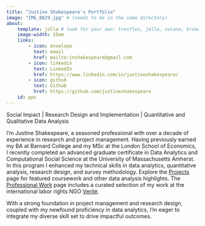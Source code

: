 ```yaml
---
title: "Justine Shakespeare's Portfolio"
image: "IMG_8829.jpg" # (needs to be in the same directory)
about:
    template: jolla # look for your own: trestles, jolla, solana, broadside, marquee. https://quarto.org/docs/websites/website-about.html
    image-width: 15em
    links:
        - icon: envelope
          text: email
          href: mailto:jnshakespeare@gmail.com
        - icon: linkedin
          text: LinkedIn
          href: https://www.linkedin.com/in/justineshakespeare/
        - icon: github
          text: Github
          href: https://github.com/justineshakespeare
    id: ppc
---
```


::: {#ppc}
Social Impact \| Research Design and Implementation \| Quantitative and Qualitative Data Analysis
:::

I’m Justine Shakespeare, a seasoned professional with over a decade of experience in research and project management. Having previously earned my BA at Barnard College and my MSc at the London School of Economics, I recently completed an advanced graduate certificate in Data Analytics and Computational Social Science at the University of Massachusetts Amherst. In this program I enhanced my technical skills in data analytics, quantitative analysis, research design, and survey methodology. Explore the [Projects](https://justineshakespeare.github.io/portfolio/Projects.html) page for featured coursework and other data analysis highlights. The [Professional Work](https://justineshakespeare.github.io/portfolio/ProfessionalWork.html) page includes a curated selection of my work at the international labor rights NGO [Verité](http://verite.org).

With a strong foundation in project management and research design, coupled with my newfound proficiency in data analytics, I'm eager to integrate my diverse skill set to drive impactful outcomes.
